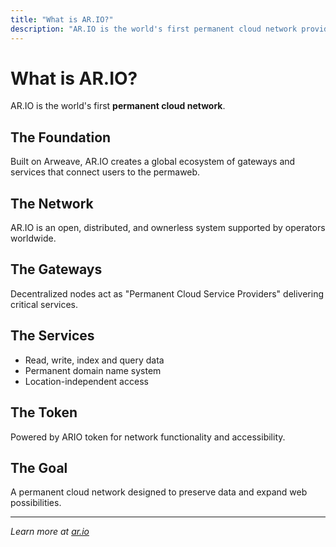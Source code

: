 ```yaml
---
title: "What is AR.IO?"
description: "AR.IO is the world's first permanent cloud network providing infrastructure for timeless, tamper-proof, and universally accessible data"
---
```


# What is AR.IO?

AR.IO is the world's first **permanent cloud network**.

## The Foundation

Built on Arweave, AR.IO creates a global ecosystem of gateways and services that connect users to the permaweb.

## The Network

AR.IO is an open, distributed, and ownerless system supported by operators worldwide.

## The Gateways

Decentralized nodes act as "Permanent Cloud Service Providers" delivering critical services.

## The Services

- Read, write, index and query data
- Permanent domain name system
- Location-independent access

## The Token

Powered by ARIO token for network functionality and accessibility.

## The Goal

A permanent cloud network designed to preserve data and expand web possibilities.

---

_Learn more at [ar.io](https://ar.io)_
